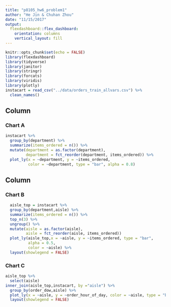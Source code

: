 ```yaml
---
title: "p8105_hw6_problem1"
author: "He Jin & Chuhan Zhou"
date: "11/15/2017"
output: 
  flexdashboard::flex_dashboard:
    orientation: columns
    vertical_layout: fill
---
```


```r
knitr::opts_chunk$set(echo = FALSE)
library(flexdashboard)
library(tidyverse)
library(janitor)
library(stringr)
library(forcats)
library(viridis)
library(plotly)
instacart = read_csv("../data/orders_train_allvars.csv") %>%
  clean_names() 
```

Column {data-width=650}
-----------------------------------------------------------------------

### Chart A

```r
instacart %>% 
  group_by(department) %>%
  summarize(items_ordered = n()) %>%
  mutate(department = as.factor(department),
         department = fct_reorder(department, items_ordered)) %>% 
  plot_ly(x = ~department, y = ~items_ordered, 
          color = ~department, type = "bar", alpha = 0.8) 
```

Column {data-width=350}
-----------------------------------------------------------------------

### Chart B

```r
  aisle_top = instacart %>%
  group_by(department,aisle) %>%
  summarize(items_ordered = n()) %>%
  top_n(3) %>%
  ungroup() %>%
  mutate(aisle = as.factor(aisle),
         aisle = fct_reorder(aisle, items_ordered)) 
  plot_ly(aisle_top,x = ~aisle, y = ~items_ordered, type = "bar",
          alpha = 0.5, 
          color = ~aisle) %>%
  layout(showlegend = FALSE)
```

### Chart C

```r
aisle_top %>%
  select(aisle)
inner_join(aisle_top,instacart, by ="aisle") %>%
  group_by(order_dow,aisle) %>%
  plot_ly(x = ~aisle, y = ~order_hour_of_day, color = ~aisle, type = "box", colors = "Set2") %>%
  layout(showlegend = FALSE)

```
